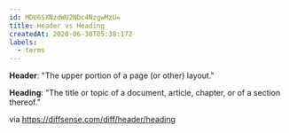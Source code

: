 ```yaml
---
id: MDU6SXNzdWU2NDc4NzgwMzU=
title: Header vs Heading
createdAt: 2020-06-30T05:38:17Z
labels:
  - terms
---
```


**Header**: "The upper portion of a page (or other) layout."

**Heading**: "The title or topic of a document, article, chapter, or of a section thereof."

via https://diffsense.com/diff/header/heading
